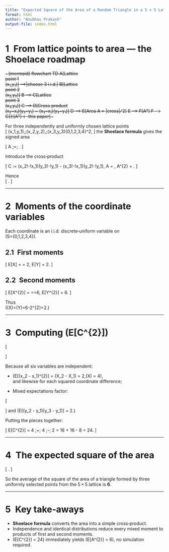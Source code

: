 ```yaml
---
title: "Expected Square of the Area of a Random Triangle in a 5 × 5 Lattice"
format: html
author: "Anubhav Prakash"
output-file: index.html
---
```


# 1 From lattice points to area — the Shoelace roadmap  

~~~{mermaid}
flowchart TD
    A[Lattice<br/>point 1<br/>(x₁,y₁)] -->|choose 3 i.i.d.| B[Lattice<br/>point 2<br/>(x₂,y₂)]
    B --> C[Lattice<br/>point 3<br/>(x₃,y₃)]
    C --> D[Cross‑product<br/>(x₂−x₁)(y₃−y₁) − (x₃−x₁)(y₂−y₁)]
    D --> E[Area A = |cross| ⁄ 2]
    E --> F[A²]
    F --> G[𝔼[A²] ← this paper]
~~~

For three independently and uniformly chosen lattice points  
\[
(x_1,y_1),\;(x_2,y_2),\;(x_3,y_3)\in\{0,1,2,3,4\}^2,
\]
the **Shoelace formula** gives the signed area

\[
A
  \;=\;
  \frac{(x_1y_2 + x_2y_3 + x_3y_1)\;-\;(y_1x_2 + y_2x_3 + y_3x_1)}{2}.
\]

Introduce the cross‑product

\[
C := (x_2\!-\!x_1)(y_3\!-\!y_1) - (x_3\!-\!x_1)(y_2\!-\!y_1),
\qquad
A = \frac{|C|}{2},\quad
A^{2} = \frac{C^{2}}{4}.
\]

Hence  
\[
\boxed{\displaystyle
  \mathbb E[A^{2}] \;=\; \frac{\mathbb E[C^{2}]}{4}}.
\]

---

# 2 Moments of the coordinate variables  

Each coordinate is an i.i.d. discrete‑uniform variable on  
\(S=\{0,1,2,3,4\}\).

## 2.1 First moments  

\[
\mathbb E[X] = \frac{0+1+2+3+4}{5} = 2,
\qquad
\mathbb E[Y] = 2.
\]

## 2.2 Second moments  

\[
\mathbb E[X^{2}]
  =\frac{0^{2}+1^{2}+2^{2}+3^{2}+4^{2}}{5}
  =\frac{30}{5}=6,
\quad
\mathbb E[Y^{2}] = 6.
\]

Thus  
\(\operatorname{Var}(X)=\operatorname{Var}(Y)=6-2^{2}=2.\)

---

# 3 Computing \(\mathbb E[C^{2}]\)

\[
\begin{aligned}
C
  &= (x_2-x_1)(y_3-y_1) - (x_3-x_1)(y_2-y_1), \\[4pt]
C^{2}
  &= (x_2-x_1)^{2}(y_3-y_1)^{2}
     + (x_3-x_1)^{2}(y_2-y_1)^{2} \\
  &\quad\; - 2\,(x_2-x_1)(x_3-x_1)(y_2-y_1)(y_3-y_1).
\end{aligned}
\]

Because all six variables are independent:

* \(\mathbb E[(x_2 - x_1)^{2}] = \operatorname{Var}(X_2 - X_1)
  = 2\,\operatorname{Var}(X) = 4\),  
  and likewise for each squared coordinate difference;

* Mixed expectations factor:

\[
\begin{aligned}
\mathbb E[(x_2 - x_1)(x_3 - x_1)]
  &= \mathbb E[x_2x_3] - 2\,\mathbb E[x_2x_1] + \mathbb E[x_1^{2}] \\
  &= (2)(2) - 2(2)(2) + 6 = 2,
\end{aligned}
\]
and \(\mathbb E[(y_2 - y_1)(y_3 - y_1)] = 2.\)

Putting the pieces together:

\[
\mathbb E[C^{2}]
  = 4\cdot4 \;+\; 4\cdot4 \;-\; 2\cdot 2 \cdot 2
  = 16 + 16 - 8
  = 24.
\]

---

# 4 The expected square of the area  

\[
\boxed{\;
  \mathbb E[A^{2}]
  = \frac{\mathbb E[C^{2}]}{4}
  = \frac{24}{4}
  = 6
\;}.
\]

So the average of the square of the area of a triangle formed by three
uniformly selected points from the 5 × 5 lattice is **6**.

---

# 5 Key take‑aways  

* **Shoelace formula** converts the area into a simple cross‑product.  
* Independence and identical distributions reduce every mixed moment to
  products of first and second moments.  
* \(\mathbb E[C^{2}] = 24\) immediately yields \(\mathbb E[A^{2}] = 6\),
  no simulation required.
